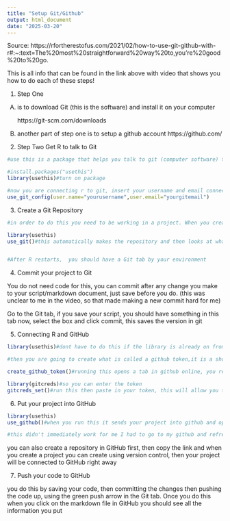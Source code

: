 ```yaml
---
title: "Setup Git/Github"
output: html_document
date: "2025-03-20"
---
```


Source: https://rfortherestofus.com/2021/02/how-to-use-git-github-with-r#:~:text=The%20most%20straightforward%20way%20to,you're%20good%20to%20go.


This is all info that can be found in the link above with video that shows you how to do each of these steps!


1) Step One 

  A) is to download Git (this is the software) and install it on your computer

      https://git-scm.com/downloads

  B) another part of step one is to setup a github account 
      https://github.com/  
      
2) Step Two Get R to talk to Git

```r
#use this is a package that helps you talk to git (computer software) to install uncomment the line of code below and install and turn on package

#install.packages("usethis")
library(usethis)#turn on package

#now you are connecting r to git, insert your username and email connected to your account 
use_git_config(user.name="yourusername",user.email="yourgitemail")

```

3) Create a Git Repository

```r

#in order to do this you need to be working in a project. When you create a project you can select to automatically create a Git Repository

library(usethis)
use_git()#this automatically makes the repository and then looks at what exists in your projects and asks you if its ok to commit them and restart r. you respond with whatever number 1,2, or 3 that says yes commit them.


#After R restarts,  you should have a Git tab by your environment

```

4) Commit your project to Git

You do not need code for this, you can commit after any change you make to your script/markdown document, just save before you do. (this was unclear to me in the video, so that made making a new commit hard for me)


Go to the Git tab, if you save your script, you should have something in this tab now, select the box and click commit, this saves the version in git

5) Connecting R and GitHub

```r
library(usethis)#dont have to do this if the library is already on from previous steps he just does this in the video

#then you are going to create what is called a github token,it is a short link created by github that connects git in R to github online

create_github_token()#running this opens a tab in github online, you rename the token then click generate. then copy and save the token

library(gitcreds)#so you can enter the token
gitcreds_set()#run this then paste in your token, this will allow you to sync between R studio and GitHub (website)

```

6) Put your project into GitHub
```r
library(usethis)
use_github()#when you run this it sends your project into github and opens a link with the repository in a new window

#this didn't immediately work for me I had to go to my github and refresh to see the project

```

you can also create a repository in GitHub first, then copy the link and when you create a project you can create using version control, then your project will be connected to GitHub right away

7) Push your code to GitHub

you do this by saving your code, then committing the changes then pushing the code up, using the green push arrow in the Git tab. Once you do this when you click on the markdown file in GitHub you should see all the information you put
